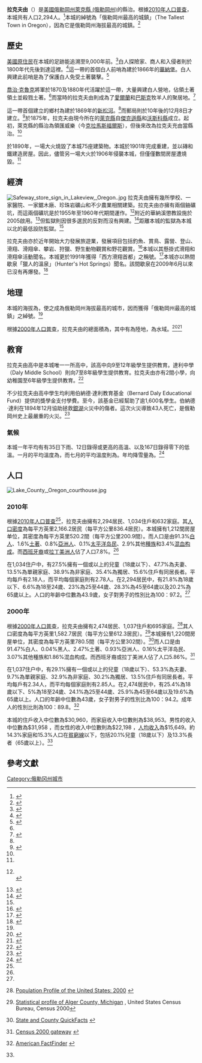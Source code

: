 {{Infobox settlement
|official_name            = 拉克夫由
|settlement_type          = 城市
|nickname                 = 俄勒岡州最高的城鎮
|motto                    =
|image_skyline            = Lakeview, Oregon.jpg
|imagesize                = 300px
|image_caption            = 市中心街景
|image_flag               =
|image_seal               =
|image_map = Lake_County_Oregon_Incorporated_and_Unincorporated_areas_Lakeview_Highlighted.svg
|mapsize                  = 250px
|map_caption              = 位置圖
|image_map1               =
|mapsize1                 =
|map_caption1             =
|subdivision_type         = 國家
|subdivision_name         = [[美國|美國]]
|subdivision_type1        = [[美國州份|州]]
|subdivision_name1        = [[俄勒岡州|俄勒岡州]]
|subdivision_type2        = [[縣_(美國)|縣]]
|subdivision_name2        = [[萊克縣_(俄勒岡州)|萊克縣]]
|government_type          =
|leader_title             = [[市長|市長]]
|leader_name              = 麥克·帕特里克
|established_title        = 成立
|established_date         = 1889年
|area_magnitude           =
|area_total_sq_mi         = 2.34
|area_footnotes           = <ref name ="Gazetteer files">{{cite web|title=US Gazetteer files 2010|url=http://www.census.gov/geo/www/gazetteer/files/Gaz_places_national.txt|publisher=[[United_States_Census_Bureau|United States Census Bureau]]|accessdate=2012-12-21|archive-url=https://web.archive.org/web/20110220065340/http://www.census.gov/geo/www/gazetteer/files/Gaz_places_national.txt|archive-date=2011-02-20|dead-url=yes}}</ref>
|area_total_km2           = 6.06
|area_land_sq_mi          = 2.33
|area_land_km2            = 6.03
|area_water_sq_mi         = 0.01
|area_water_km2           = 0.03
|area_urban_sq_mi         =
|area_urban_km2           =
|area_metro_sq_mi         =
|area_metro_km2           =
<!-- Population -->
|population_as_of         = 2010年
|population_est           = 2261
|pop_est_as_of            = 2012年<ref name="2012 Pop Estimate">{{cite web|title=Population Estimates|url=http://www.census.gov/popest/data/cities/totals/2012/SUB-EST2012.html|publisher=[[United_States_Census_Bureau|United States Census Bureau]]|accessdate=2013-06-02|archive-url=https://www.webcitation.org/6HQu4Spqa?url=http://www.census.gov/popest/data/cities/totals/2012/SUB-EST2012.html|archive-date=2013-06-17|dead-url=yes}}</ref>
|population_footnotes     = <ref name ="FactFinder">{{cite web|title=American FactFinder|url=http://factfinder2.census.gov/faces/nav/jsf/pages/index.xhtml|publisher=[[United_States_Census_Bureau|United States Census Bureau]]|accessdate=2012-12-21|archive-date=2012-02-17|archive-url=https://www.webcitation.org/65WtHj6J5?url=http://factfinder2.census.gov/faces/nav/jsf/pages/index.xhtml|dead-url=no}}</ref>
|population_total         = 2294
|population_density_km2   = 380.1
|population_density_sq_mi = 984.5
|population_note          =
|population_metro         =
|population_urban         =
|timezone                 = [[太平洋時區|太平洋時區]]
|utc_offset               = -8
|timezone_DST             = 太平洋時區
|utc_offset_DST           = -7
|latd = 42 |latm = 11 |lats = 20 |latNS = N
|longd = 120 |longm = 20 |longs = 45 |longEW = W
|coordinates_display      = inline,title
|coordinates_type         = type:city(2474)_region:US-OR_source:gnis-1144791
|elevation_m              = 1463.6
|elevation_ft             = 4802
|website                  = [http://www.lakevieworegon.org/ www.lakevieworegon.org]
|postal_code_type         = [[美國郵區編號|ZIP代碼]]
|postal_code              = 97630
|area_code                = 541
|blank_name               = [[聯邦資料處理標準|FIPS代碼]]
|blank_info               = 41-40700{{GR|2}}
|blank1_name              = GNIS代碼
|blank1_info              = 1144791{{GR|3}}
|footnotes                =
}}

'''拉克夫由'''（{{lang en|'''Lakeview'''}}）是[[美國|美國]][[俄勒岡州|俄勒岡州]][[萊克縣_(俄勒岡州)|萊克縣 (俄勒岡州)]]的縣治。{{GR|6}}根據[[美國2010年人口普查|2010年人口普查]]，本城共有人口2,294人。<ref name="2010 census">{{cite web|title=2010 Census profiles: Oregon cities alphabetically H-L|url=http://www.pdx.edu/sites/www.pdx.edu.prc/files/2010_PL94_cities_H-L_updated.pdf|publisher=Portland State University Population Research Center|accessdate=November 21, 2011|format=PDF|archive-url=https://web.archive.org/web/20181107074041/https://www.pdx.edu/sites/www.pdx.edu.prc/files/2010_PL94_cities_H-L_updated.pdf|archive-date=2018-11-07|dead-url=yes}}</ref>本城的綽號為「俄勒岡州最高的城鎮」（The Tallest Town in Oregon），因為它是俄勒岡州海拔最高的城鎮。<ref name="tallest town">{{Cite web |url=http://www.lakevieworegon.org/home.html |title=Lakeview Oregon<!-- Bot generated title --> |access-date=2013-07-06 |archive-url=https://web.archive.org/web/20130408024358/http://www.lakevieworegon.org/home.html |archive-date=2013-04-08 |dead-url=yes }}</ref>

==歷史==
[[北美原住民|美國原住民]]在本城的足跡能追溯至9,000年前。<ref>{{cite web|title=Oregon Historical County Records Guide: Lake County History|url=http://arcweb.sos.state.or.us/pages/records/local/county/lake/hist.html|publisher=Oregon Secretary of State|year=2012|accessdate=July 6, 2013|archive-date=2011-11-03|archive-url=https://web.archive.org/web/20111103185244/http://arcweb.sos.state.or.us/pages/records/local/county/lake/hist.html|dead-url=no}}</ref>白人探險家、商人和入侵者則於1800年代先後到達這裡。<ref name="lakecountymuseum.com">{{cite web|title=Local History Time Line |first=Norma |last=Lund |publisher=Lake County Museum |url=http://www.lakecountymuseum.com/Local%20History/timeline.html |archiveurl=https://web.archive.org/web/20070818000711/http://www.lakecountymuseum.com/Local%20History/timeline.html |archivedate=2007-08-18|date=January 30, 2007 |deadurl=yes }}</ref>這一帶的首個白人前哨為建於1866年的[[華納堡|華納堡]]。白人興建此前哨是為了保護白人免受土著襲擊。<ref name="County history">{{cite web| title = History of Lake County| publisher = Lake County Chamber of Commerce| url = http://www.lakecountychamber.org/history.html| accessdate = July 6, 2013| archive-date = 2017-03-24| archive-url = https://web.archive.org/web/20170324071336/http://www.lakecountychamber.org/history.html| dead-url = yes}}</ref>

[[喬治·克魯克|喬治·克魯克]]將軍於1870及1880年代活躍於這一帶，大量興建白人營地，佔領土著領土並殺戮土著。<ref name="lakecountymuseum.com"/>而當時的拉克夫由則成為了[[愛爾蘭人|愛爾蘭]]和[[巴斯克人|巴斯克]]牧羊人的聚居地。<ref>{{cite book|title=Speaking Through the Aspens: Basque Tree Carvings in Nevada and California|first=J.|last=Mallea-Olaetxe|pages=8, 36–37, 40, 104–105, 157, 190|series=The Basque Series|year=2000|publisher=University of Nevada Press|location=Reno, Nevada|edition=2008|isbn=978-0-87417-762-6|oclc=233936651}}</ref>

這一帶首個建立的鄉村為建於1869年的[[新松河_(俄勒岡州)|新松河]]。<ref name="lakecountymuseum.com"/>而郵局則於10年後的12月8日才建立。<ref name="OGN">{{cite book | last = McArthur | first = Lewis A. | authorlink = Lewis A. McArthur | coauthors = Lewis L. McArthur | title = Oregon Geographic Names | origyear = 1928 | edition = 7th | year = 2003 | publisher = [[Oregon_Historical_Society|Oregon Historical Society]] Press | location = Portland, Oregon| isbn = 0-87595-277-1 | page = 701 }}</ref>於1875年，拉克夫由現今所在的[[萊克縣_(俄勒岡州)|萊克縣]]自[[傑克遜縣_(俄勒岡州)|傑克遜縣]]和[[沃斯科縣|沃斯科縣]]成立。起初，萊克縣的縣治為領匯威樂（今[[克拉馬斯福爾斯_(俄勒岡州)|克拉馬斯福爾斯]]），但後來改為拉克夫充由當縣治。<ref name="County history"/>

於1890年，一場大火燒毀了本城75座建築物。本城於1901年完成重建，並以磚和鐵建造房屋。因此，儘管另一場大火於1906年侵襲本城，但僅僅數間房屋遭燒毀。<ref name="County history"/>

==經濟==
[[File:Safeway_store_sign_in_Lakeview,_Oregon..jpg|thumb]]
拉克夫由擁有幾所學校、一家醫院、一家鋸木廠、珍珠岩礦山和不少農業相關建築。拉克夫由亦擁有兩個鈾礦坑，而這兩個礦坑是於1955年至1960年代期間運作。<ref>{{cite web |url=http://yosemite.epa.gov/R10/CLEANUP.NSF/sites/WhiteKing |title=Fremont Nat. Forest Uranium Mines (USDA) |author=EPA |accessdate=May 3, 2013 |archive-date=2015-04-18 |archive-url=https://web.archive.org/web/20150418102423/http://yosemite.epa.gov/R10/CLEANUP.NSF/sites/WhiteKing |dead-url=no }} <br/> {{cite web |url=http://www.clui.org/section/lakeview-disposal-cell |title=Lakeview Disposal Cell |author=Center for Land Use Interpretation |work=Perpetual Architecture: Uranium Disposal Cells of America |accessdate=May 3, 2013 |archive-date=2020-08-01 |archive-url=https://web.archive.org/web/20200801211557/http://www.clui.org/section/lakeview-disposal-cell |dead-url=no }}</ref>附近的華納溪懲教設施於2005啟用。<ref name="prison">{{cite web|title=Issue Brief 2012: Warner Creek Corrections Facility|publisher=Oregon Department of Corrections|url=http://www.oregon.gov/DOC/OPS/PRISON/docs/pdf/ib_wccffacts.pdf|format=PDF|accessdate=July 6, 2013|deadurl=yes|archiveurl=https://web.archive.org/web/20140726133023/http://www.oregon.gov/DOC/OPS/PRISON/docs/pdf/ib_wccffacts.pdf|archivedate=2014年7月26日}}</ref>但監獄則因很多選民的反對而沒有興建。<ref>{{cite news|last=Esteve|first=Harry|title=Budget Squeeze Pressures Plan for New Prison|work=The Oregonian|location=Portland, Oregon|date=April 21, 2003|edition=Sunrise|page=B01}}</ref>距離本城的監獄為本城以北{{convert|4|mi|km|0}}的最低設防監獄。<ref name="prison"/>

拉克夫由亦於近年開始大力發展旅遊業，發展項目包括釣魚、賞鳥、露營、登山、滑翔、滑翔傘、攀岩、狩獵、野生動物觀賞和野花觀賞。<ref>{{Cite web |url=http://www.oregonsoutback.com/towns/index.html |title=Welcome to Lake County - Oregon's Outback<!-- Bot generated title --> |access-date=2013-07-15 |archive-date=2021-02-13 |archive-url=https://web.archive.org/web/20210213220228/http://www.oregonsoutback.com/towns/index.html |dead-url=no }}</ref>本城以其懸掛式滑翔和滑翔傘活動聞名。本城更於1991年獲得「西方滑翔首都」之稱號。<ref>{{Cite web |url=http://www.cascadeparaglidingclub.org/pages/lakeview.php |title=Cascade Paragliding: About the club<!-- Bot generated title --> |accessdate=2013-07-15 |archive-date=2017-10-28 |archive-url=https://web.archive.org/web/20171028201734/http://www.cascadeparaglidingclub.org/pages/lakeview.php |dead-url=yes }}</ref>本城亦以熱間歇泉「獵人的溫泉」（Hunter's Hot Springs）聞名。該間歇泉在2009年6月以來已沒有再爆發。<ref name="Out of Steam">{{cite news|last=Preusch|first=Matthew|date=February 21, 2010|title=Lakeview's Iconic Geyser Seems to Be Running Out of Steam. But Why?|work=The Oregonian|url=http://www.oregonlive.com/environment/index.ssf/2010/02/lakeviews_iconic_geyser_seems.html|accessdate=2010-02-22|archive-date=2018-07-19|archive-url=https://web.archive.org/web/20180719084029/https://www.oregonlive.com/environment/index.ssf/2010/02/lakeviews_iconic_geyser_seems.html|dead-url=no}}</ref>

==地理==
本城的海拔為{{convert|4800|ft|m}}，使之成為俄勒岡州海拔最高的城市，因而獲得「俄勒岡州最高的城鎮」之綽號。<ref name="tallest town"/>

根據[[2000年美国人口普查|2000年人口普查]]，拉克夫由的總面積為{{convert|2.34|sqmi}}，其中有{{convert|2.33|sqmi}}為陸地，{{convert|0.01|sqmi}}為水域。<ref>{{cite web
  |url=http://www.census.gov/tiger/tms/gazetteer/county2k.txt
  |title=Census 2000 U.S. Gazetteer Files: Counties
  |publisher=United States Census
  |accessdate=2011-02-13
  |archive-url=https://www.webcitation.org/68EB8WXmf?url=http://www.census.gov/tiger/tms/gazetteer/county2k.txt
  |archive-date=2012-06-06
  |dead-url=yes
  }}</ref><ref name="Gazetteer files2">{{cite web|title=U.S. Gazetteer: 2010, 2000, and 1990|url=http://www.census.gov/geo/maps-data/data/gazetteer.html|publisher=United States Census Bureau|accessdate=July 6, 2013|archive-url=https://web.archive.org/web/20180123181912/https://www.census.gov/geo/maps-data/data/gazetteer.html|archive-date=2018-01-23|dead-url=yes}}</ref>

==教育==
拉克夫由高中是本城唯一一所高中，該高中向9至12年級學生提供教育。達利中學（Daly Middle School）則向7至8年級學生提供教育。拉克夫由亦有2間小學，向幼稚園至6年級學生提供教育。<ref>{{cite web|title=Oregon School Directory 2012–13|url=http://www.ode.state.or.us/pubs/directory/schooldirectory_20111212.pdf|publisher=Oregon Department of Education|page=42|format=PDF|accessdate=July 6, 2013|archive-url=https://web.archive.org/web/20130927082614/http://www.ode.state.or.us/pubs/directory/schooldirectory_20111212.pdf|archive-date=2013-09-27|dead-url=yes}}</ref>

不少拉克夫由高中學生均利用伯納德·達利教育基金（Bernard Daly Educational Fund）提供的獎學金支付學費。至今，該基金已經幫助了逾1,600名學生。伯納德·達利在1894年12月協助拯救[[銀湖_(俄勒岡州)|銀湖]]火災中的傷者。這次火災導致43人死亡，是俄勒岡州史上最嚴重的火災。<ref>{{cite book|last=Cooper|first=Forest E.|title=Introducing Dr. Bernard Daly|publisher=Lake County Historical Society|location=Lakeview, Oregon|year=1986|oclc=15192993}}</ref>

===氣候===
本城一年平均有有35日下雨、12日錄得{{convert|90|°F|°C|0|}}或更高的高溫、以及167日錄得零下的低溫。一月的平均溫度為{{convert|27|°F|°C|0|}}，而七月的平均溫度則為{{convert|67|°F|°C|0|}}。年均降雪量為{{convert|54|in|cm|0|}}。<ref name=Weatherbase>{{cite web | url=http://www.weatherbase.com/weather/weather.php3?s=98527&refer= | title=Weatherbase: Weather for Lakeview, Oregon, United States of America | publisher=Weatherbase | year=2007 | accessdate=September 9, 2007 | archive-date=2016-03-03 | archive-url=https://web.archive.org/web/20160303170459/http://www.weatherbase.com/weather/weather.php3?s=98527&refer= | dead-url=no }}</ref>
{{clear}}
<div style="width:75%">
{{Weather box |imperial first = Y
|location = 拉克夫由
|single line = Y
|Jan high F = 37
|Feb high F = 40
|Mar high F = 47
|Apr high F = 57
|May high F = 65
|Jun high F = 74
|Jul high F = 85
|Aug high F = 84
|Sep high F = 74
|Oct high F = 63
|Nov high F = 49
|Dec high F = 40
|year high F=
|Jan low F = 18
|Feb low F = 21
|Mar low F = 25
|Apr low F = 31
|May low F = 36
|Jun low F = 43
|Jul low F = 49
|Aug low F = 47
|Sep low F = 40
|Oct low F = 33
|Nov low F = 26
|Dec low F = 20
|year low F=
|Jan precipitation inch = 1.9
|Feb precipitation inch = 1.8
|Mar precipitation inch = 1.5
|Apr precipitation inch = 1.1
|May precipitation inch = 1.4
|Jun precipitation inch = 1.1
|Jul precipitation inch = 0.3
|Aug precipitation inch = 0.2
|Sep precipitation inch = 0.6
|Oct precipitation inch = 1.0
|Nov precipitation inch = 1.6
|Dec precipitation inch = 1.8
|year precipitation inch= 14.3
|precipitation colour = green
|source 1 = Weatherbase <ref name=Weatherbase/>
|date=August 2010
}}
</div>

==人口==
[[File:Lake_County,_Oregon_courthouse.jpg|left]]
{{USCensusPop
|1880=27
|1890=770
|1900=761
|1910=1253
|1920=1139
|1930=1799
|1940=2466
|1950=2831
|1960=3260
|1970=2705
|1980=2770
|1990=2526
|2000=2474
|2010=2294
|estref=
| footnote=source:<ref>Moffatt, Riley.  ''Population History of Western U.S. Cities & Towns, 1850-1990''.  [[Lanham,_Maryland|Lanham]]: Scarecrow, 1996, 93.</ref><ref>{{cite web | url = http://www.census.gov/popest/cities/files/SUB-EST2007-16.csv | title = Subcounty population estimates: Idaho 2000-2007 | format = [[comma-separated_values|CSV]] | publisher = [[United_States_Census_Bureau|United States Census Bureau]], Population Division | date = 2009-03-18 | accessdate = 2009-04-28 | archive-url = https://web.archive.org/web/20080926140903/http://www.census.gov/popest/cities/files/SUB-EST2007-16.csv | archive-date = 2008-09-26 | dead-url = yes }}</ref>
|}}
===2010年===
根據[[2010年美國人口普查|2010年人口普查]]<ref name ="FactFinder"/>，拉克夫由擁有2,294居民、1,034住戶和632家庭。其[[人口密度|人口密度]]為每平方英里2,166.2居民（每平方公里836.4居民）。本城擁有1,212間房屋单位，其密度為每平方英里520.2間（每平方公里200.9間）。而人口是由91.3%[[歐裔美國人|白人]]、1.6%[[美國土著|土著]]、0.8%[[亞裔美國人|亞洲人]]、0.1%[[太平洋岛民|太平洋岛民]]、2.9%其他[[種族|種族]]和3.4%[[混血|混血]][[种族构成|构成]]。而[[西班牙裔美国人|西班牙裔]]或[[拉丁美洲人|拉丁美洲人]]佔了人口7.8%。<ref name="FactFinder"/>

在1,034住户中，有27.5%擁有一個或以上的兒童（18歲以下）、47.7%為夫妻、13.5%為單親家庭、38.9%為非家庭、35.4%為獨居、15.6%住戶有同居長者。平均每戶有2.18人，而平均每個家庭則有2.78人。在2,294居民中，有21.8%為18歲以下、6.6%為18至24歲、23%為25至44歲、28.3%為45至64歲以及20.2%為65歲以上。人口的年齡中位數為43.9歲，女子對男子的性別比為100：97.2。<ref name ="FactFinder"/>

===2000年===
根據[[2000年美國人口普查|2000年人口普查]]{{GR|2}}，拉克夫由擁有2,474居民、1,037住戶和695家庭。<ref>{{en}}[http://www.census.gov/population/www/pop-profile/profile2000.html Population Profile of the United States: 2000] {{Wayback|url=http://www.census.gov/population/www/pop-profile/profile2000.html |date=20040113065424 }}</ref>其人口密度為每平方英里1,582.7居民（每平方公里612.3居民）。<ref>[http://censtats.census.gov/data/MI/05026003.pdf Statistical profile of Alger County, Michigan] {{webarchive|url=https://web.archive.org/web/20120407012422/http://censtats.census.gov/data/MI/05026003.pdf |date=2012-04-07 }}, United States Census Bureau, Census 2000</ref>本城擁有1,220間房屋单位，其密度為每平方英里780.5間（每平方公里302間）。<ref>{{en}}[http://quickfacts.census.gov/qfd/ State and County QuickFacts] {{webarchive|url=https://web.archive.org/web/20040401125638/http://quickfacts.census.gov/qfd/ |date=2004-04-01 }}</ref>而人口是由91.47%白人、0.04%黑人、2.47%土著、0.93%亞洲人、0.16%太平洋岛民、3.07%其他種族和1.86%混血构成。而西班牙裔或拉丁美洲人佔了人口5.86%。<ref>{{en}}[http://www.census.gov/main/www/cen2000.html Census 2000 gateway] {{Wayback|url=http://www.census.gov/main/www/cen2000.html |date=20190331194847 }}</ref>

在1,037住户中，有29.1%擁有一個或以上的兒童（18歲以下）、53.3%為夫妻、9.7%為單親家庭、32.9%為非家庭、30.2%為獨居、13.5%住戶有同居長者。平均每戶有2.34人，而平均每個家庭則有2.85人。在2,474居民中，有25.4%為18歲以下、5%為18至24歲、24.1%為25至44歲、25.9%為45至64歲以及19.6%為65歲以上。人口的年齡中位數為43歲，女子對男子的性別比為100：94.2。成年人的性別比則為100：89.8。<ref name="Census">{{en}}[http://factfinder.census.gov/ American FactFinder] {{WebCite|url=https://www.webcitation.org/65jESGrbU?url=http://factfinder2.census.gov/legacy/aff_sunset.html |date=20120226005920 |dateformat=iso }}</ref>

本城的住戶收入中位數為$30,960，而家庭收入中位數則為$38,953。男性的收入中位數為$31,958 ，而女性的收入中位數則為$22,198 ，[[人均收入|人均收入]]為$15,649。約14.3%家庭和15.3%人口在[[貧窮線|貧窮線]]以下，包括20.1%兒童（18歲以下）及13.3%長者（65歲以上）。<ref name="Census"/>

==參考文獻==
{{reflist|2}}

[[Category:俄勒冈州城市|Category:俄勒冈州城市]]